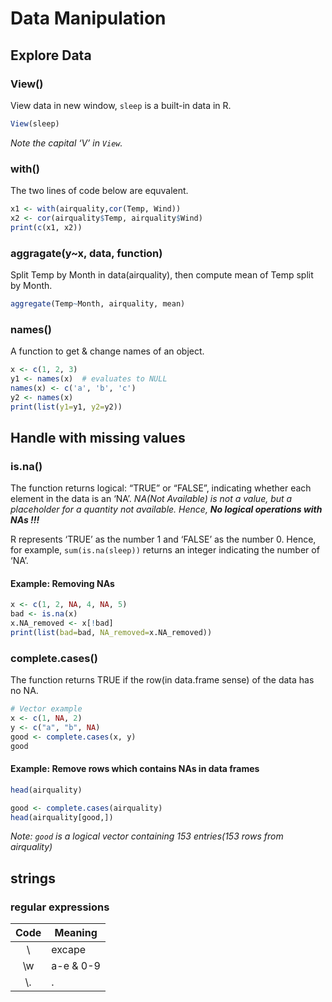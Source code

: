 # Data Manipulation {#Manipulate}

## Explore Data
### View()
View data in new window, `sleep` is a built-in data in R.
```r
View(sleep)
```
*Note the capital 'V' in `View`.*

### with()
The two lines of code below are equvalent.
```r
x1 <- with(airquality,cor(Temp, Wind))
x2 <- cor(airquality$Temp, airquality$Wind)
print(c(x1, x2))
```


### aggragate(y~x, data, function)

Split Temp by Month in data(airquality), then compute mean of Temp split by Month.
```r
aggregate(Temp~Month, airquality, mean)
```

### names()
A function to get & change names of an object.
```r
x <- c(1, 2, 3)
y1 <- names(x)  # evaluates to NULL
names(x) <- c('a', 'b', 'c')
y2 <- names(x)
print(list(y1=y1, y2=y2))
```

## Handle with missing values
### is<span>.na()
The function returns logical: "TRUE" or "FALSE", indicating whether each element in the data is an 'NA'.
*NA(Not Available) is not a value, but a placeholder for a quantity not available. Hence, **No logical operations with NAs !!!***

R represents 'TRUE' as the number 1 and 'FALSE' as the number 0. Hence, for example, `sum(is.na(sleep))` returns an integer indicating the number of 'NA'. 

#### Example: Removing NAs
```r
x <- c(1, 2, NA, 4, NA, 5)
bad <- is.na(x)
x.NA_removed <- x[!bad]
print(list(bad=bad, NA_removed=x.NA_removed))
```

### complete.cases()
The function returns TRUE if the row(in data.frame sense) of the data has no NA.
```r
# Vector example
x <- c(1, NA, 2)
y <- c("a", "b", NA)
good <- complete.cases(x, y)
good
```

#### Example: Remove rows which contains NAs in data frames
```r
head(airquality)
```
```r
good <- complete.cases(airquality)
head(airquality[good,])
```
*Note: `good` is a logical vector containing 153 entries(153 rows from airquality)*

## strings

### regular expressions
| Code   | Meaning   |
| :---:  | --------- |
| \\     | excape    |
| \\w    | a-e & 0-9 |
| \\.    | .         |
